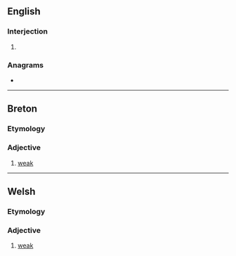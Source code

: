 {{also|gwa·n}}
==English==

===Interjection===
{{en-interj}}

# {{lb|en|nonstandard|eye dialect}} {{alt form of|go on|lang=en}}

===Anagrams===
* {{anagrams|en|Ngwa|Wang|gawn|gnaw|wang}}

----

==Breton==

===Etymology===
{{rfe|br}}

===Adjective===
{{head|br|adjectives}}

# [[weak]]

----

==Welsh==

===Etymology===
{{rfe|cy}}

===Adjective===
{{head|cy|adjectives}}

# [[weak]]